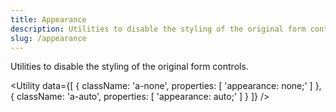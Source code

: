 ```yaml
---
title: Appearance
description: Utilities to disable the styling of the original form controls.
slug: /appearance
---
```



Utilities to disable the styling of the original form controls.

<Utility
  data={[
    {
      className: 'a-none',
      properties: [
        'appearance: none;'
      ]
    },
    {
      className: 'a-auto',
      properties: [
        'appearance: auto;'
      ]
    }
  ]}
/>